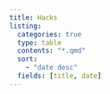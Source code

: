 ```yaml
---
title: Hacks
listing:
  categories: true
  type: table
  contents: "*.qmd"
  sort:
    - "date desc"
  fields: [title, date]
---
```


